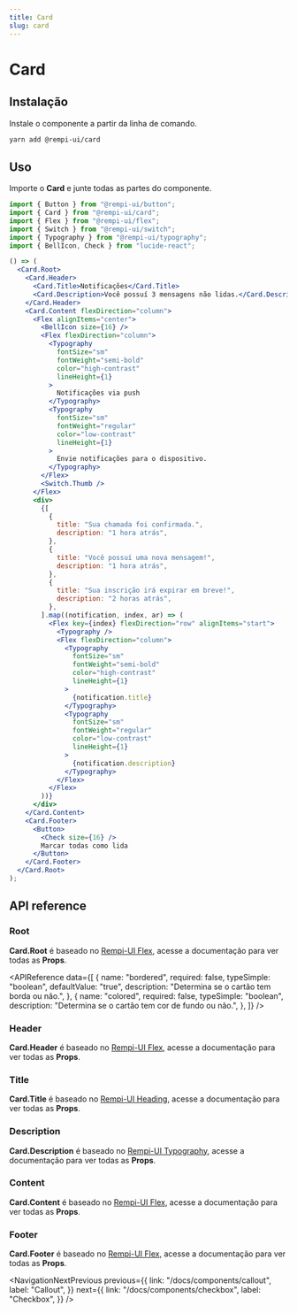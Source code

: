 ```yaml
---
title: Card
slug: card
---
```


# Card

<Description text="Exibe um cartão com cabeçalho, conteúdo e rodapé." />

<SelectVersion />

<PreviewComponent name="card" />

## Instalação

Instale o componente a partir da linha de comando.

```bash
yarn add @rempi-ui/card
```

## Uso

Importe o <strong>Card</strong> e junte todas as partes do componente.

```jsx
import { Button } from "@rempi-ui/button";
import { Card } from "@rempi-ui/card";
import { Flex } from "@rempi-ui/flex";
import { Switch } from "@rempi-ui/switch";
import { Typography } from "@rempi-ui/typography";
import { BellIcon, Check } from "lucide-react";

() => (
  <Card.Root>
    <Card.Header>
      <Card.Title>Notificações</Card.Title>
      <Card.Description>Você possuí 3 mensagens não lidas.</Card.Description>
    </Card.Header>
    <Card.Content flexDirection="column">
      <Flex alignItems="center">
        <BellIcon size={16} />
        <Flex flexDirection="column">
          <Typography
            fontSize="sm"
            fontWeight="semi-bold"
            color="high-contrast"
            lineHeight={1}
          >
            Notificações via push
          </Typography>
          <Typography
            fontSize="sm"
            fontWeight="regular"
            color="low-contrast"
            lineHeight={1}
          >
            Envie notificações para o dispositivo.
          </Typography>
        </Flex>
        <Switch.Thumb />
      </Flex>
      <div>
        {[
          {
            title: "Sua chamada foi confirmada.",
            description: "1 hora atrás",
          },
          {
            title: "Você possuí uma nova mensagem!",
            description: "1 hora atrás",
          },
          {
            title: "Sua inscrição irá expirar em breve!",
            description: "2 horas atrás",
          },
        ].map((notification, index, ar) => (
          <Flex key={index} flexDirection="row" alignItems="start">
            <Typography />
            <Flex flexDirection="column">
              <Typography
                fontSize="sm"
                fontWeight="semi-bold"
                color="high-contrast"
                lineHeight={1}
              >
                {notification.title}
              </Typography>
              <Typography
                fontSize="sm"
                fontWeight="regular"
                color="low-contrast"
                lineHeight={1}
              >
                {notification.description}
              </Typography>
            </Flex>
          </Flex>
        ))}
      </div>
    </Card.Content>
    <Card.Footer>
      <Button>
        <Check size={16} />
        Marcar todas como lida
      </Button>
    </Card.Footer>
  </Card.Root>
);
```

## API reference

### Root

<strong>Card.Root</strong> é baseado no [Rempi-UI Flex](/docs/components/flex), acesse
a documentação para ver todas as <strong>Props</strong>.

<APIReference
  data={[
    {
      name: "bordered",
      required: false,
      typeSimple: "boolean",
      defaultValue: "true",
      description: "Determina se o cartão tem borda ou não.",
    },
    {
      name: "colored",
      required: false,
      typeSimple: "boolean",
      description: "Determina se o cartão tem cor de fundo ou não.",
    },
  ]}
/>

### Header

<strong>Card.Header</strong> é baseado no [Rempi-UI Flex](/docs/components/flex),
acesse a documentação para ver todas as <strong>Props</strong>.

### Title

<strong>Card.Title</strong> é baseado no [Rempi-UI Heading](/docs/components/heading),
acesse a documentação para ver todas as <strong>Props</strong>.

### Description

<strong>Card.Description</strong> é baseado no [Rempi-UI Typography](/docs/components/typography),
acesse a documentação para ver todas as <strong>Props</strong>.

### Content

<strong>Card.Content</strong> é baseado no [Rempi-UI Flex](/docs/components/flex),
acesse a documentação para ver todas as <strong>Props</strong>.

### Footer

<strong>Card.Footer</strong> é baseado no [Rempi-UI Flex](/docs/components/flex),
acesse a documentação para ver todas as <strong>Props</strong>.

<NavigationNextPrevious
  previous={{
    link: "/docs/components/callout",
    label: "Callout",
  }}
  next={{
    link: "/docs/components/checkbox",
    label: "Checkbox",
  }}
/>

<EditThisPage url="components/pt-BR/card/1.0.0.mdx" />